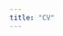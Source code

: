 ```yaml
---
title: "CV"
---
```


```{=html}
<object data="cv_koichi_osamura_21082025.pdf" type="application/pdf" width="100%" height="1000px">
```

